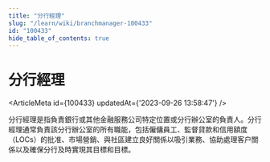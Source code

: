 ```yaml
---
title: "分行經理"
slug: "/learn/wiki/branchmanager-100433"
id: "100433"
hide_table_of_contents: true
---
```



# 分行經理

<ArticleMeta id={100433} updatedAt={'2023-09-26 13:58:47'} />
<div className='border-solid border-b border-t-0 my-4 border-[var(--ifm-color-gray-300)]' />

分行經理是指負責銀行或其他金融服務公司特定位置或分行辦公室的負責人。分行經理通常負責該分行辦公室的所有職能，包括僱傭員工、監督貸款和信用額度（LOCs）的批准、市場營銷、與社區建立良好關係以吸引業務、協助處理客户關係以及確保分行及時實現其目標和目標。
